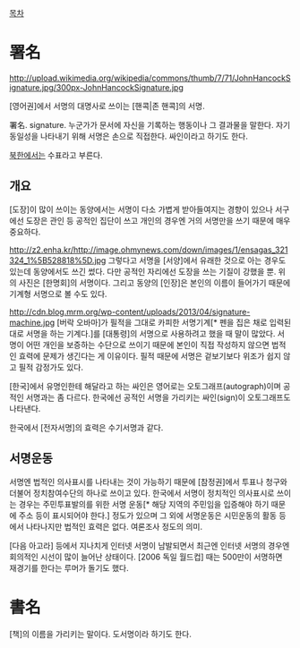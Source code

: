 [[목차]]
= 署名 =
http://upload.wikimedia.org/wikipedia/commons/thumb/7/71/JohnHancockSignature.jpg/300px-JohnHancockSignature.jpg

[영어권]에서 서명의 대명사로 쓰이는 [핸콕|존 핸콕]의 서명.

署名. signature. 누군가가 문서에 자신을 기록하는 행동이나 그 결과물을 말한다. 자기 동일성을 나타내기 위해 서명은 손으로 직접한다. 싸인이라고 하기도 한다.

[[북한]]에서는 수표라고 부른다.

== 개요 ==
[도장]이 많이 쓰이는 동양에서는 서명이 다소 가볍게 받아들여지는 경향이 있으나 서구에선 도장은 관인 등 공적인 집단이 쓰고 개인의 경우엔 거의 서명만을 쓰기 때문에 매우 중요하다. 

http://z2.enha.kr/http://image.ohmynews.com/down/images/1/ensagas_321324_1%5B528818%5D.jpg
그렇다고 서명을 [서양]에서 유래한 것으로 아는 경우도 있는데 동양에서도 쓰긴 썼다. 다만 공적인 자리에선 도장을 쓰는 기질이 강했을 뿐. 위의 사진은 [한명회]의 서명이다. 그리고 동양의 [인장]은 본인의 이름이 들어가기 때문에 기계형 서명으로 볼 수도 있다.

http://cdn.blog.mrm.org/wp-content/uploads/2013/04/signature-machine.jpg
[버락 오바마]가 필적을 그대로 카피한 서명기계[* 펜을 집은 채로 입력된대로 서명을 하는 기계다.]를 [대통령]의 서명으로 사용하려고 했을 때 말이 많았다. 서명이 어떤 개인을 보증하는 수단으로 쓰이기 때문에 본인이 직접 작성하지 않으면 법적인 효력에 문제가 생긴다는 게 이유이다. 필적 때문에 서명은 겉보기보다 위조가 쉽지 않고 필적 감정가도 있다.

[한국]에서 유명인한테 해달라고 하는 싸인은 영어로는 오토그래프(autograph)이며 공적인 서명과는 좀 다르다. 한국에선 공적인 서명을 가리키는 싸인(sign)이 오토그래프도 나타낸다.

한국에서 [전자서명]의 효력은 수기서명과 같다.
== 서명운동 ==
서명엔 법적인 의사표시를 나타내는 것이 가능하기 때문에 [참정권]에서 투표나 청구와 더불어 정치참여수단의 하나로 쓰이고 있다. 한국에서 서명이 정치적인 의사표시로 쓰이는 경우는 주민투표발의를 위한 서명 운동[* 해당 지역의 주민임을 입증해야 하기 때문에 주소 등이 표시되어야 한다.] 정도가 있으며 그 외에 서명운동은 시민운동의 활동 등에서 나타나지만 법적인 효력은 없다. 여론조사 정도의 의미.

[다음 아고라] 등에서 지나치게 인터넷 서명이 남발되면서 최근엔 인터넷 서명의 경우엔 회의적인 시선이 많이 늘어난 상태이다. [2006 독일 월드컵] 때는 500만이 서명하면 재경기를 한다는 루머가 돌기도 했다.
= 書名 =
[책]의 이름을 가리키는 말이다. 도서명이라 하기도 한다.
